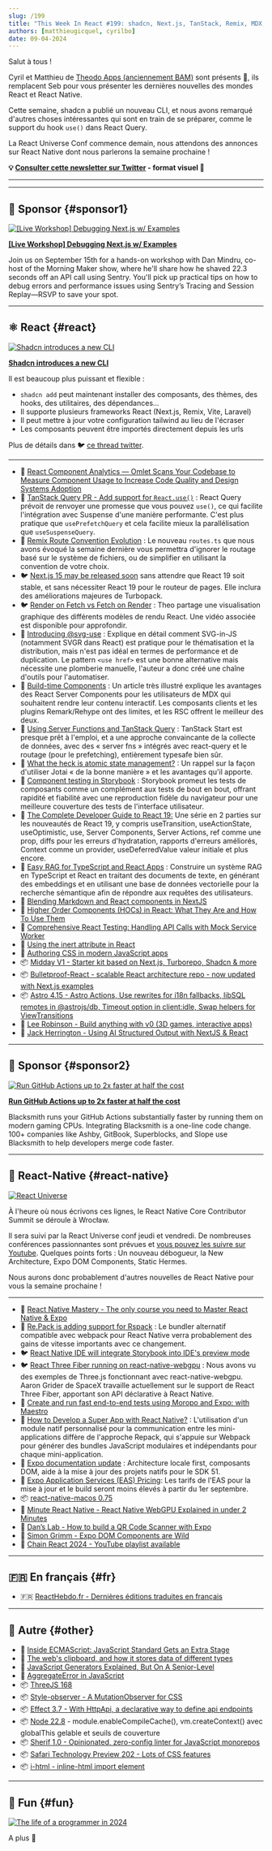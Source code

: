 ```yaml
---
slug: /199
title: "This Week In React #199: shadcn, Next.js, TanStack, Remix, MDX, Astro, Storybook, @svg-use, MSW, RAG, RN-WebGPU, React-Three-Fiber, Re.Pack, Super Apps, RN-macOS, EAS, Node.jx, Stage 2.7, AggregateError, Style-Observer..."
authors: [matthieugicquel, cyrilbo]
date: 09-04-2024
---
```


Salut à tous !

Cyril et Matthieu de [Theodo Apps (anciennement BAM)](https://apps.theodo.com/en?utm_source=thisweekinreact) sont présents 👋, ils remplacent Seb pour vous présenter les dernières nouvelles des mondes React et React Native.

Cette semaine, shadcn a publié un nouveau CLI, et nous avons remarqué d'autres choses intéressantes qui sont en train de se préparer, comme le support du hook `use()` dans React Query.

La React Universe Conf commence demain, nous attendons des annonces sur React Native dont nous parlerons la semaine prochaine !

<!-- truncate -->

**💡 [Consulter cette newsletter sur Twitter](https://slo.im/thread) - format visuel 🎨**

---


<Support />

---

## 💸 Sponsor {#sponsor1}

[![[Live Workshop] Debugging Next.js w/ Examples](/emails/issues/199/sentry.jpg)](https://sentry.io/resources/faster-apis-better-experiences/?utm_source=thisweekinreact&utm_medium=paid-community&utm_campaign=tracing-fy25q3-fasterapiworkshop&utm_content=newsletter-Danworkshop-rsvp)

**[[Live Workshop] Debugging Next.js w/ Examples](https://sentry.io/resources/faster-apis-better-experiences/?utm_source=thisweekinreact&utm_medium=paid-community&utm_campaign=tracing-fy25q3-fasterapiworkshop&utm_content=newsletter-Danworkshop-rsvp)**

Join us on September 15th for a hands-on workshop with Dan Mindru, co-host of the Morning Maker show, where he'll share how he shaved 22.3 seconds off an API call using Sentry. You'll pick up practical tips on how to debug errors and performance issues using Sentry’s Tracing and Session Replay—RSVP to save your spot.

---

## ⚛️ React {#react}

[![Shadcn introduces a new CLI](/emails/issues/199/shadcn.jpg)](https://ui.shadcn.com/docs/changelog)

**[Shadcn introduces a new CLI](https://ui.shadcn.com/docs/changelog)**

Il est beaucoup plus puissant et flexible :

- `shadcn add` peut maintenant installer des composants, des thèmes, des hooks, des utilitaires, des dépendances...
- Il supporte plusieurs frameworks React (Next.js, Remix, Vite, Laravel)
- Il peut mettre à jour votre configuration tailwind au lieu de l'écraser
- Les composants peuvent être importés directement depuis les urls

Plus de détails dans 🐦 [ce thread twitter](https://x.com/shadcn/status/1829646528149143992).

---

- 💸 [React Component Analytics — Omlet Scans Your Codebase to Measure Component Usage to Increase Code Quality and Design Systems Adoption](https://omlet.dev/?utm_campaign=partner_this-week-in-react_newsletter-quick-link-aug-2024)
- 👀 [TanStack Query PR - Add support for `React.use()`](https://github.com/TanStack/query/pull/7988) : React Query prévoit de renvoyer une promesse que vous pouvez `use()`, ce qui facilite l'intégration avec Suspense d'une manière performante. C'est plus pratique que `usePrefetchQuery` et cela facilite mieux la parallélisation que `useSuspenseQuery`.
- 👀 [Remix Route Convention Evolution](https://github.com/brookslybrand/route-convention-evolution) : Le nouveau `routes.ts` que nous avons évoqué la semaine dernière vous permettra d'ignorer le routage basé sur le système de fichiers, ou de simplifier en utilisant la convention de votre choix.
- 🐦 [Next.js 15 may be released soon](https://x.com/feedthejim/status/1829569083777437745) sans attendre que React 19 soit stable, et sans nécessiter React 19 pour le routeur de pages. Elle inclura des améliorations majeures de Turbopack.
- 🐦 [Render on Fetch vs Fetch on Render](https://x.com/t3dotgg/status/1829988532489793957) : Theo partage une visualisation graphique des différents modèles de rendu React. Une vidéo associée est disponible pour approfondir.
- 📜 [Introducing @svg-use](https://fotis.xyz/posts/introducing-svg-use/) : Explique en détail comment SVG-in-JS (notamment SVGR dans React) est pratique pour le thématisation et la distribution, mais n'est pas idéal en termes de performance et de duplication. Le pattern `<use href>` est une bonne alternative mais nécessite une plomberie manuelle, l'auteur a donc créé une chaîne d'outils pour l'automatiser.
- 📜 [Build-time Components](https://codehike.org/blog/build-time-components) : Un article très illustré explique les avantages des React Server Components pour les utilisateurs de MDX qui souhaitent rendre leur contenu interactif. Les composants clients et les plugins Remark/Rehype ont des limites, et les RSC offrent le meilleur des deux.
- 📜 [Using Server Functions and TanStack Query](https://www.brenelz.com/posts/using-server-functions-and-tanstack-query/) : TanStack Start est presque prêt à l'emploi, et a une approche convaincante de la collecte de données, avec des « server fns » intégrés avec react-query et le routage (pour le prefetching), entièrement typesafe bien sûr.
- 📜 [What the heck is atomic state management?](https://www.frontendundefined.com/posts/monthly/jotai-atomic-state-management/) : Un rappel sur la façon d'utiliser Jotai « de la bonne manière » et les avantages qu'il apporte.
- 📜 [Component testing in Storybook](https://storybook.js.org/blog/component-testing/) : Storybook promeut les tests de composants comme un complément aux tests de bout en bout, offrant rapidité et fiabilité avec une reproduction fidèle du navigateur pour une meilleure couverture des tests de l'interface utilisateur.
- 📜 [The Complete Developer Guide to React 19:](https://www.callstack.com/blog/the-complete-developer-guide-to-react-19-part-1-async-handling) Une série en 2 parties sur les nouveautés de React 19, y compris useTransition, useActionState, useOptimistic, use, Server Components, Server Actions, ref comme une prop, diffs pour les erreurs d'hydratation, rapports d'erreurs améliorés, Context comme un provider, useDeferredValue valeur initiale et plus encore.
- 📜 [Easy RAG for TypeScript and React Apps](https://edspencer.net/2024/9/2/easy-rag-for-typescript-and-react-apps) : Construire un système RAG en TypeScript et React en traitant des documents de texte, en générant des embeddings et en utilisant une base de données vectorielle pour la recherche sémantique afin de répondre aux requêtes des utilisateurs.
- 📜 [Blending Markdown and React components in NextJS](https://edspencer.net/2024/8/28/using-markdown-with-nextjs)
- 📜 [Higher Order Components (HOCs) in React: What They Are and How To Use Them](https://www.reactsquad.io/blog/higher-order-components-hocs-in-react)
- 📜 [Comprehensive React Testing: Handling API Calls with Mock Service Worker](https://www.trevorlasn.com/blog/react-testing-mock-service-worker/)
- 📜 [Using the inert attribute in React](https://www.mayank.co/notes/inert-in-react)
- 📜 [Authoring CSS in modern JavaScript apps](https://www.alexchantastic.com/modern-css-authoring)
- 📦 [Midday V1 - Starter kit based on Next.js, Turborepo, Shadcn & more](https://github.com/midday-ai/v1)
- 📦 [Bulletproof-React - scalable React architecture repo - now updated with Next.js examples](https://github.com/alan2207/bulletproof-react)
- 📦 [Astro 4.15 - Astro Actions, Use rewrites for i18n fallbacks, libSQL remotes in @astrojs/db, Timeout option in client:idle, Swap helpers for ViewTransitions](https://astro.build/blog/astro-4150/)
- 🎥 [Lee Robinson - Build anything with v0 (3D games, interactive apps)](https://www.youtube.com/watch?v=zA-eCGFBXjM)
- 🎥 [Jack Herrington - Using AI Structured Output with NextJS & React](https://www.youtube.com/watch?v=_Rb4SpWRHC8)

<SubscribeFormEmbed placement="middle" />

---

## 💸 Sponsor {#sponsor2}

[![Run GitHub Actions up to 2x faster at half the cost](/emails/issues/199/blacksmith.jpg)](https://blacksmith.sh/?utm_source=thisweekinreact&utm_medium=classified&utm_campaign=sep-4&utm_term=react)

**[Run GitHub Actions up to 2x faster at half the cost](https://blacksmith.sh/?utm_source=thisweekinreact&utm_medium=classified&utm_campaign=sep-4&utm_term=react)**

Blacksmith runs your GitHub Actions substantially faster by running them on modern gaming CPUs. Integrating Blacksmith is a one-line code change. 100+ companies like Ashby, GitBook, Superblocks, and Slope use Blacksmith to help developers merge code faster.

---

## 📱 React-Native {#react-native}

[![React Universe](/emails/issues/199/react-universe.jpg)](https://www.reactuniverseconf.com/)

À l'heure où nous écrivons ces lignes, le React Native Core Contributor Summit se déroule à Wrocław.

Il sera suivi par la React Universe conf jeudi et vendredi. De nombreuses conférences passionnantes sont prévues et [vous pouvez les suivre sur Youtube](https://www.youtube.com/watch?v=b48Lax2-jOQ). Quelques points forts : Un nouveau débogueur, la New Architecture, Expo DOM Components, Static Hermes.

Nous aurons donc probablement d'autres nouvelles de React Native pour vous la semaine prochaine !

---

- 💸 [React Native Mastery - The only course you need to Master React Native & Expo](https://notjust.dev/react-native-mastery?utm_source=twir&utm_medium=email)
- 👀 [Re.Pack is adding support for Rspack](https://github.com/callstack/repack/pull/720) : Le bundler alternatif compatible avec webpack pour React Native verra probablement des gains de vitesse importants avec ce changement.
- 🐦 [React Native IDE will integrate Storybook into IDE's preview mode](https://x.com/kzzzf/status/1829262449541062716)
- 🐦 [React Three Fiber running on react-native-webgpu](https://x.com/aarongrider/status/1830629528005460016) : Nous avons vu des exemples de Three.js fonctionnant avec react-native-webgpu. Aaron Grider de SpaceX travaille actuellement sur le support de React Three Fiber, apportant son API déclarative à React Native.
- 📜 [Create and run fast end-to-end tests using Moropo and Expo: with Maestro](https://expo.dev/blog/create-and-run-fast-end-to-end-tests-using-moropo-and-expo)
- 📜 [How to Develop a Super App with React Native?](https://medium.com/@xayilmaz/how-to-develop-a-super-app-with-react-native-fe18fbe002c5) : L'utilisation d'un module natif personnalisé pour la communication entre les mini-applications diffère de l'approche Repack, qui s'appuie sur Webpack pour générer des bundles JavaScript modulaires et indépendants pour chaque mini-application.
- 📖 [Expo documentation update](https://x.com/amanhimself/status/1828545129499750498) : Architecture locale first, composants DOM, aide à la mise à jour des projets natifs pour le SDK 51.
- 📖 [Expo Application Services (EAS) Pricing](https://expo.dev/pricing#update): Les tarifs de l'EAS pour la mise à jour et le build seront moins élevés à partir du 1er septembre.
- 📦 [react-native-macos 0.75](https://www.npmjs.com/package/react-native-macos/v/0.75.2)
- 🎥 [Minute React Native - React Native WebGPU Explained in under 2 Minutes](https://www.youtube.com/watch?v=DQrO2LFnrOw)
- 🎥 [Dan’s Lab - How to build a QR Code Scanner with Expo](https://www.youtube.com/watch?v=PZIEqcdFjpQ)
- 🎥 [Simon Grimm - Expo DOM Components are Wild](https://www.youtube.com/watch?v=BWA8KY5QEPk)
- 🎥 [Chain React 2024 - YouTube playlist available](https://www.youtube.com/playlist?list=PLE7tQUdRKcyb81ybEVsrk6PfxXu7pJs1i#chainreact2024)

---

## 🇫🇷 En français {#fr}

- 🇫🇷 [ReactHebdo.fr - Dernières éditions traduites en français](https://thisweekinreact.com/fr/newsletter)

---

## 🔀 Autre {#other}

- 📜 [Inside ECMAScript: JavaScript Standard Gets an Extra Stage](https://thenewstack.io/inside-ecmascript-javascript-standard-gets-an-extra-stage/)
- 📜 [The web's clipboard, and how it stores data of different types](https://alexharri.com/blog/clipboard)
- 📜 [JavaScript Generators Explained, But On A Senior-Level](https://www.reactsquad.io/blog/understanding-generators-in-javascript)
- 📜 [AggregateError in JavaScript](https://www.trevorlasn.com/blog/aggregate-error-in-javascript/)
- 📦 [ThreeJS 168](https://github.com/mrdoob/three.js/releases/tag/r168)
- 📦 [Style-observer \- A MutationObserver for CSS](https://www.bram.us/2024/08/31/introducing-bramus-style-observer-a-mutationobserver-for-css/)
- 📦 [Effect 3.7 \- With HttpApi, a declarative way to define api endpoints](https://effect.website/blog/effect-3.7)
- 📦 [Node 22.8](https://nodejs.org/en/blog/release/v22.8.0) \- module.enableCompileCache(), vm.createContext() avec globalThis gelable et seuils de couverture
- 📦 [Sherif 1.0 \- Opinionated, zero-config linter for JavaScript monorepos](https://github.com/QuiiBz/sherif)
- 📦 [Safari Technology Preview 202 \- Lots of CSS features](https://webkit.org/blog/15798/release-notes-for-safari-technology-preview-202/)
- 📦 [i-html \- inline-html import element](https://www.keithcirkel.co.uk/i-html/)

---

## 🤭 Fun {#fun}

[![The life of a programmer in 2024](/emails/issues/199/meme.jpg)](https://x.com/daboigbae/status/1828778118888452572)

A plus 👋
